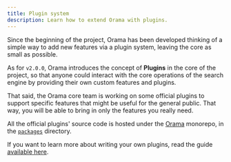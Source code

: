 ```yaml
---
title: Plugin system
description: Learn how to extend Orama with plugins.
---
```


Since the beginning of the project, Orama has been developed thinking of a simple way to add new features via a plugin system, leaving the core as small as possible.

As for `v2.0.0`, Orama introduces the concept of **Plugins** in the core of the project, so that anyone could interact with the core operations of the search engine by providing their own custom features and plugins.

That said, the Orama core team is working on some official plugins to support specific features that might be useful for the general public. That way, you will be able to bring in only the features you really need.

All the official plugins' source code is hosted under the [Orama](https://github.com/askorama/orama) monorepo, in the [`packages`](https://github.com/askorama/orama/tree/main/packages) directory.

If you want to learn more about writing your own plugins, read the guide [available here](/open-source/plugins/writing-your-own-plugins).

